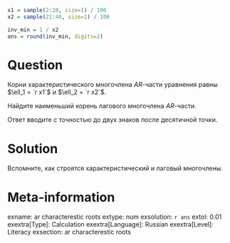 ```r
x1 = sample(2:20, size=1) / 100
x2 = sample(21:40, size=1) / 100

inv_min = 1 / x2
ans = round(inv_min, digits=2)
```

Question
========

Корни характеристического многочлена $AR$-части уравнения равны $\ell_1 = `r x1`$ и $\ell_2 = `r x2`$.

Найдите наименьший корень лагового многочлена $AR$-части. 

Ответ вводите с точностью до двух знаков после десятичной точки. 

Solution
========

Вспомните, как строятся характеристический и лаговый многочлены. 

Meta-information
================
exname: ar characterestic roots
extype: num
exsolution: `r ans`
extol: 0.01
exextra[Type]: Calculation
exextra[Language]: Russian
exextra[Level]: Literacy
exsection: ar characterestic roots
